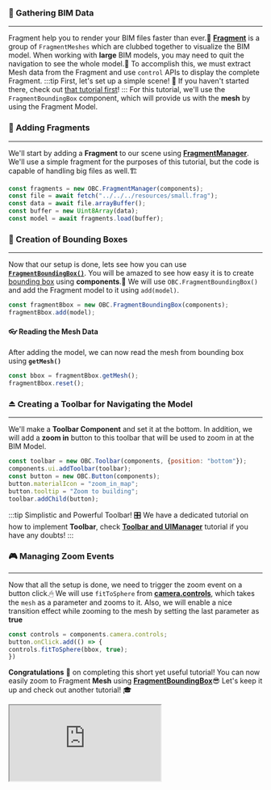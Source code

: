 ### 🧳 Gathering BIM Data
---
Fragment help you to render your BIM files faster than ever.🚅 [**Fragment**](https://github.com/ifcjs/fragment) is a group of `FragmentMeshes`
which are clubbed together to visualize the BIM model.
When working with **large** BIM models, you may need to quit the navigation to see the whole model.📌
To accomplish this, we must extract Mesh data from the Fragment and use `control` APIs to display the complete Fragment.
:::tip First, let's set up a simple scene!
👀 If you haven't started there, check out [that tutorial first](SimpleScene.mdx)!
:::
For this tutorial, we'll use the `FragmentBoundingBox` component, which will provide us with the **mesh** by using the Fragment Model.
### 🧩 Adding Fragments
---
We'll start by adding a **Fragment** to our scene using **[FragmentManager](../api/classes/components.FragmentManager)**.
We'll use a simple fragment for the purposes of this tutorial, but the code is capable of handling big files as well.🏗️

```js
const fragments = new OBC.FragmentManager(components);
const file = await fetch("../../../resources/small.frag");
const data = await file.arrayBuffer();
const buffer = new Uint8Array(data);
const model = await fragments.load(buffer);
```
### 🎲 Creation of Bounding Boxes
---
Now that our setup is done, lets see how you can use **[`FragmentBoundingBox()`](../api/classes/components.FragmentBoundingBox)**.
You will be amazed to see how easy it is to create [bounding box](https://threejs.org/docs/?q=bound#api/en/math/Box3) using **components**.💪
We will use `OBC.FragmentBoundingBox()` and add the Fragment model to it using `add(model)`.

```js
const fragmentBbox = new OBC.FragmentBoundingBox(components);
fragmentBbox.add(model);
```
#### 👓 Reading the Mesh Data
After adding the model, we can now read the mesh from bounding box using **`getMesh()`**

```js
const bbox = fragmentBbox.getMesh();
fragmentBbox.reset();
```
### ⏏️ Creating a Toolbar for Navigating the Model
---
We'll make a **Toolbar Component** and set it at the bottom.
In addition, we will add a **zoom in** button to this toolbar that will be used to zoom in at the BIM Model.

```js
const toolbar = new OBC.Toolbar(components, {position: "bottom"});
components.ui.addToolbar(toolbar);
const button = new OBC.Button(components);
button.materialIcon = "zoom_in_map";
button.tooltip = "Zoom to building";
toolbar.addChild(button);
```
:::tip Simplistic and Powerful Toolbar!
🎛️ We have a dedicated tutorial on how to implement **Toolbar**, check **[Toolbar and UIManager](UIManager.mdx)** tutorial if you have any doubts!
:::
### 🎮 Managing Zoom Events
---
Now that all the setup is done, we need to trigger the zoom event on a button click.🖱
We will use `fitToSphere` from **[camera.controls](../api/classes/components.SimpleCamera#controls)**,
which takes the `mesh` as a parameter and zooms to it.
Also, we will enable a nice transition effect while zooming to the mesh by setting the last parameter as **true**

```js
const controls = components.camera.controls;
button.onClick.add(() => {
controls.fitToSphere(bbox, true);
})
```
**Congratulations** 🎉 on completing this short yet useful tutorial!
You can now easily zoom to Fragment **Mesh** using **[FragmentBoundingBox](../api/classes/components.FragmentBoundingBox)**😎
Let's keep it up and check out another tutorial! 🎓


  <iframe src="https://ifcjs.github.io/components/fragments/FragmentBoundingBox/index.html"></iframe>

  